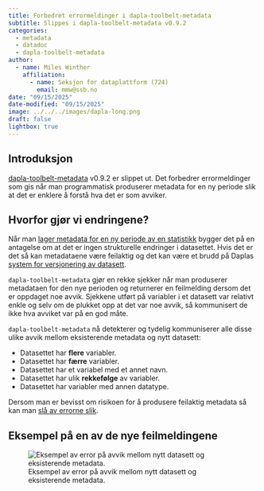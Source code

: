 ```yaml
---
title: Forbedret errormeldinger i dapla-toolbelt-metadata
subtitle: Slippes i dapla-toolbelt-metadata v0.9.2
categories:
  - metadata
  - datadoc
  - dapla-toolbelt-metadata
author:
  - name: Miles Winther
    affiliation:
      - name: Seksjon for dataplattform (724)
        email: mmw@ssb.no
date: "09/15/2025"
date-modified: "09/15/2025"
image: ../../../images/dapla-long.png
draft: false
lightbox: true
---
```


## Introduksjon

[dapla-toolbelt-metadata](https://pypi.org/project/dapla-toolbelt-metadata/) v0.9.2 er slippet ut. Det forbedrer errormeldinger som gis når man programmatisk produserer metadata for en ny periode slik at det er enklere å forstå hva det er som avviker.

## Hvorfor gjør vi endringene?

Når man [lager metadata for en ny periode av en statistikk](../../../statistikkere/datadoc-toolbelt.qmd#kopiere-fra-forrige-periode-uten-endringer) bygger det på en antagelse om at det er ingen strukturelle endringer i datasettet. Hvis det er det så kan metadataene være feilaktig og det kan være et brudd på Daplas [system for versjonering av datasett](../../../statistikkere/navnestandard.qmd#versjonering-av-datasett).

`dapla-toolbelt-metadata` gjør en rekke sjekker når man produserer metadataen for den nye perioden og returnerer en feilmelding dersom det er oppdaget noe avvik. Sjekkene utført på variabler i et datasett var relativt enkle og selv om de plukket opp at det var noe avvik, så kommunisert de ikke hva avviket var på en god måte.

`dapla-toolbelt-metadata` nå detekterer og tydelig kommuniserer alle disse ulike avvik mellom eksisterende metadata og nytt datasett:

- Datasettet har **flere** variabler.
- Datasettet har **færre** variabler.
- Datasettet har et variabel med et annet navn.
- Datasettet har ulik **rekkefølge** av variabler.
- Datasettet har variabler med annen datatype.

Dersom man er bevisst om risikoen for å produsere feilaktig metadata så kan man [slå av errorne slik](../../../statistikkere/datadoc-toolbelt.qmd#kopiere-fra-forrige-periode-med-endringer).

## Eksempel på en av de nye feilmeldingene

![Eksempel av error på avvik mellom nytt datasett og eksisterende metadata.](../../../images/dapla-toolbelt-metadata-inconsistent-datasets-error-example.png){fig-alt="Eksempel av error på avvik mellom nytt datasett og eksisterende metadata." #fig-dapla-toolbelt-metadata-inconsistent-datasets-error-example}

